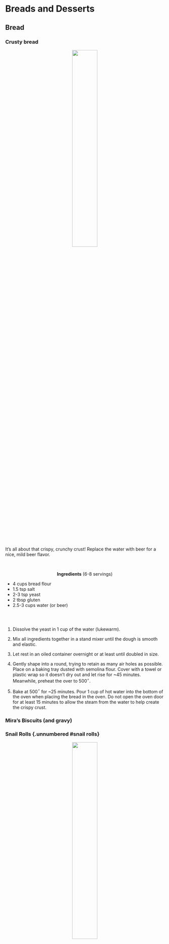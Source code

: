 # Breads and Desserts {.unnumbered}


## Bread {.unnumbered}

### Crusty bread {.unnumbered #crustybread}

<center>![](crusty_bread_small.jpg){width=40%}</center>

It's all about that crispy, crunchy crust! Replace the water with beer for a nice, mild beer flavor.

</br>

::::: {.blackbox data-latex=""}

<center>**Ingredients** (6-8 servings)</center>

:::: {style="display: grid; grid-template-columns: 90%; grid-column-gap: 10px;"}
::: {}
- 4 cups bread flour
- 1.5 tsp salt
- 2-3 tsp yeast
- 2 tbsp gluten
- 2.5-3 cups water (or beer)
:::
::::
:::::

</br>

1. Dissolve the yeast in 1 cup of the water (lukewarm).

2. Mix all ingredients together in a stand mixer until the dough is smooth and elastic.

3. Let rest in an oiled container overnight or at least until doubled in size.

4. Gently shape into a round, trying to retain as many air holes as possible. Place on a baking tray dusted with semolina flour. Cover with a towel or plastic wrap so it doesn't dry out and let rise for ~45 minutes. Meanwhile, preheat the over to 500$^\circ$.

5. Bake at 500$^\circ$ for ~25 minutes. Pour 1 cup of hot water into the bottom of the oven when placing the bread in the oven. Do not open the oven door for at least 15 minutes to allow the steam from the water to help create the crispy crust.

### Mira's Biscuits (and gravy) {- #biscuits}


### Snail Rolls {.unnumbered #snail rolls}

<center>![](snail_roll_small.jpg){width=40%}</center>

A slightly sweet, low fat, milk bread roll. Great for breakfast or dessert.


### An pan (milk bread for filled buns) {.unnumbered #anpan}

### Monkey bread {.unnumbered #monkey}

<!--Naan

Pizza dough

Beer bread

Dinner rolls

Donuts -->

### French breakfast puffs {- #frenchpuffs}

A Nelson family tradition.


## Desserts {.unnumbered}

### Creamy cheesecake {.unnumbered #cheesecake}

Delicious, creamy, cheesecake with more protien and less fat. 'Nough said.

::::{.blackbox data-latex=""}

- 2 packages **greek** cream cheese *(I find this has better flavor, texture, and mouthfeel than Neufatchel cheese and like it just as much, if not more than, full fat cream cheese.)*
- 1 cup heavy cream
- 1 cup sugar
- 3 eggs
- 1 tbsp vanilla
- 1/4 tsp salt

::::

Beat cream cheese and sugar until well mixed and cream cheese is soft and fluffy. Add eggs and salt and mix until fully incorporated. Add cream and vanilla and blend until smooth. Pour into a 12 inch nonstick springform pan with a prebaked shortbread or crumb crust. Bake at 300 for ~45 minutes. Let cool completely before serving. Fantastic with warm rhubarb or plum compote.

### Rhubarb pie {.unnumbered}

White bean paste buns

### Pumpkin mousse cake {.unnumbered #pumpkincake}

<center>![](pumpkin_mousse_cake_small.jpg){width=40%}</center>

Crepes

Leftover jam

Leftover galletes

Lemon merengue pie


